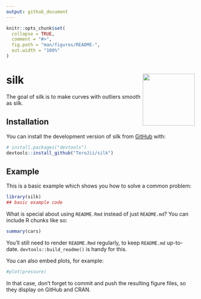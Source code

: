 ```yaml
---
output: github_document
---
```


<!-- README.md is generated from README.Rmd. Please edit that file -->

```r
knitr::opts_chunk$set(
  collapse = TRUE,
  comment = "#>",
  fig.path = "man/figures/README-",
  out.width = "100%"
)
```

# silk <img src="man/figures/logo.png" align="right" height="139" alt="" />

<!-- badges: start -->
<!-- badges: end -->

The goal of silk is to make curves with outliers smooth as silk.

## Installation

You can install the development version of silk from [GitHub](https://github.com/) with:

``` r
# install.packages("devtools")
devtools::install_github("TeroJii/silk")
```

## Example

This is a basic example which shows you how to solve a common problem:

```r
library(silk)
## basic example code
```

What is special about using `README.Rmd` instead of just `README.md`? You can include R chunks like so:

```r
summary(cars)
```

You'll still need to render `README.Rmd` regularly, to keep `README.md` up-to-date. `devtools::build_readme()` is handy for this.

You can also embed plots, for example:

```r
#plot(pressure)
```

In that case, don't forget to commit and push the resulting figure files, so they display on GitHub and CRAN.
